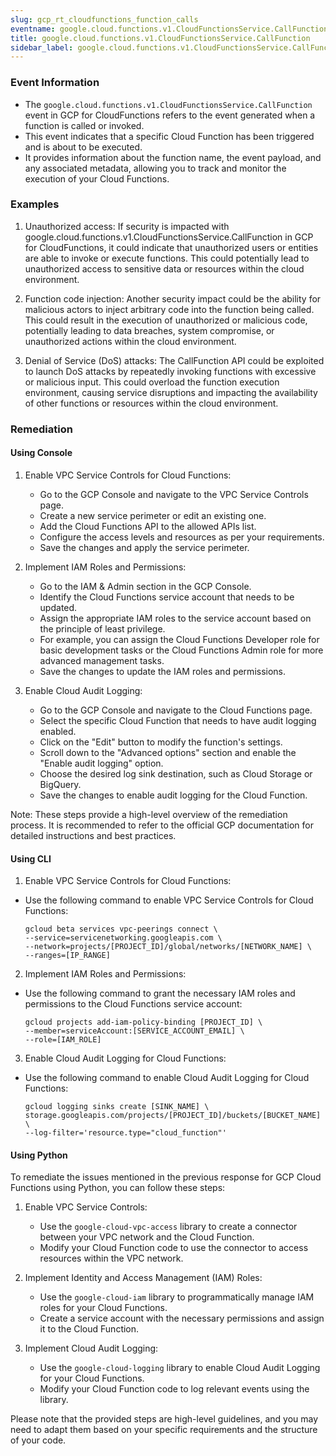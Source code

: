 ```yaml
--- 
slug: gcp_rt_cloudfunctions_function_calls
eventname: google.cloud.functions.v1.CloudFunctionsService.CallFunction
title: google.cloud.functions.v1.CloudFunctionsService.CallFunction
sidebar_label: google.cloud.functions.v1.CloudFunctionsService.CallFunction
---
```

                       
### Event Information

- The `google.cloud.functions.v1.CloudFunctionsService.CallFunction` event in GCP for CloudFunctions refers to the event generated when a function is called or invoked.
- This event indicates that a specific Cloud Function has been triggered and is about to be executed.
- It provides information about the function name, the event payload, and any associated metadata, allowing you to track and monitor the execution of your Cloud Functions.


### Examples

1. Unauthorized access: If security is impacted with google.cloud.functions.v1.CloudFunctionsService.CallFunction in GCP for CloudFunctions, it could indicate that unauthorized users or entities are able to invoke or execute functions. This could potentially lead to unauthorized access to sensitive data or resources within the cloud environment.

2. Function code injection: Another security impact could be the ability for malicious actors to inject arbitrary code into the function being called. This could result in the execution of unauthorized or malicious code, potentially leading to data breaches, system compromise, or unauthorized actions within the cloud environment.

3. Denial of Service (DoS) attacks: The CallFunction API could be exploited to launch DoS attacks by repeatedly invoking functions with excessive or malicious input. This could overload the function execution environment, causing service disruptions and impacting the availability of other functions or resources within the cloud environment.

### Remediation

#### Using Console

1. Enable VPC Service Controls for Cloud Functions:
   - Go to the GCP Console and navigate to the VPC Service Controls page.
   - Create a new service perimeter or edit an existing one.
   - Add the Cloud Functions API to the allowed APIs list.
   - Configure the access levels and resources as per your requirements.
   - Save the changes and apply the service perimeter.

2. Implement IAM Roles and Permissions:
   - Go to the IAM & Admin section in the GCP Console.
   - Identify the Cloud Functions service account that needs to be updated.
   - Assign the appropriate IAM roles to the service account based on the principle of least privilege.
   - For example, you can assign the Cloud Functions Developer role for basic development tasks or the Cloud Functions Admin role for more advanced management tasks.
   - Save the changes to update the IAM roles and permissions.

3. Enable Cloud Audit Logging:
   - Go to the GCP Console and navigate to the Cloud Functions page.
   - Select the specific Cloud Function that needs to have audit logging enabled.
   - Click on the "Edit" button to modify the function's settings.
   - Scroll down to the "Advanced options" section and enable the "Enable audit logging" option.
   - Choose the desired log sink destination, such as Cloud Storage or BigQuery.
   - Save the changes to enable audit logging for the Cloud Function.

Note: These steps provide a high-level overview of the remediation process. It is recommended to refer to the official GCP documentation for detailed instructions and best practices.

#### Using CLI

1. Enable VPC Service Controls for Cloud Functions:
- Use the following command to enable VPC Service Controls for Cloud Functions:
  ```
  gcloud beta services vpc-peerings connect \
  --service=servicenetworking.googleapis.com \
  --network=projects/[PROJECT_ID]/global/networks/[NETWORK_NAME] \
  --ranges=[IP_RANGE]
  ```

2. Implement IAM Roles and Permissions:
- Use the following command to grant the necessary IAM roles and permissions to the Cloud Functions service account:
  ```
  gcloud projects add-iam-policy-binding [PROJECT_ID] \
  --member=serviceAccount:[SERVICE_ACCOUNT_EMAIL] \
  --role=[IAM_ROLE]
  ```

3. Enable Cloud Audit Logging for Cloud Functions:
- Use the following command to enable Cloud Audit Logging for Cloud Functions:
  ```
  gcloud logging sinks create [SINK_NAME] \
  storage.googleapis.com/projects/[PROJECT_ID]/buckets/[BUCKET_NAME] \
  --log-filter='resource.type="cloud_function"'
  ```

#### Using Python

To remediate the issues mentioned in the previous response for GCP Cloud Functions using Python, you can follow these steps:

1. Enable VPC Service Controls:
   - Use the `google-cloud-vpc-access` library to create a connector between your VPC network and the Cloud Function.
   - Modify your Cloud Function code to use the connector to access resources within the VPC network.

2. Implement Identity and Access Management (IAM) Roles:
   - Use the `google-cloud-iam` library to programmatically manage IAM roles for your Cloud Functions.
   - Create a service account with the necessary permissions and assign it to the Cloud Function.

3. Implement Cloud Audit Logging:
   - Use the `google-cloud-logging` library to enable Cloud Audit Logging for your Cloud Functions.
   - Modify your Cloud Function code to log relevant events using the library.

Please note that the provided steps are high-level guidelines, and you may need to adapt them based on your specific requirements and the structure of your code.


 